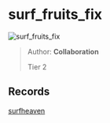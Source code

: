 
# surf_fruits_fix

![surf_fruits_fix](https://raw.githubusercontent.com/Sayt123/SurfMapPics/Maps-and-bonuses/csgo/surf_fruits_fix.jpg)

> Author: **Collaboration**
>
> Tier 2

## Records

[surfheaven](https://surfheaven.eu/map/surf_fruits_fix)
